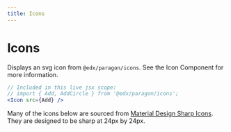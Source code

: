```yaml
---
title: Icons
---
```




# Icons

Displays an svg icon from `@edx/paragon/icons`. See the <Link to="/components/icon">Icon Component</Link> for more information.

```jsx live
// Included in this live jsx scope:
// import { Add, AddCircle } from '@edx/paragon/icons';
<Icon src={Add} />
```

Many of the icons below are sourced from <a href="https://material.io/resources/icons/">Material Design Sharp Icons</a>. They are designed to be sharp at 24px by 24px.

<br/>

<IconsTable />
